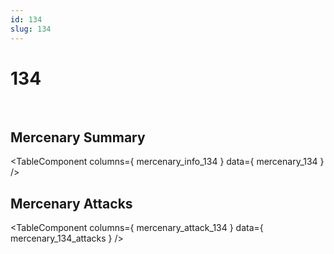 ```yaml
---
id: 134
slug: 134
---
```



# 134

<div style = {{ display: "flex" }}>
    <Image img={require('@site/static/img/mercenaries/illust/thum_char_view_n_134.jpg')}/>
    <Image img={require('@site/static/img/mercenaries/illust/thum_char_view_o_134.jpg')}/>
</div>

## Mercenary Summary

<TableComponent
  columns={ mercenary_info_134 }
  data={ mercenary_134 }
/>

## Mercenary Attacks

<TableComponent
  columns={ mercenary_attack_134 }
  data={ mercenary_134_attacks }
/>